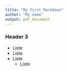 ```yaml
---
title: "My first Markdown"
author: "My name"
output: pdf_document
---
```


### Header 3
- Liste
- Liste
- Liste
  - Liste
